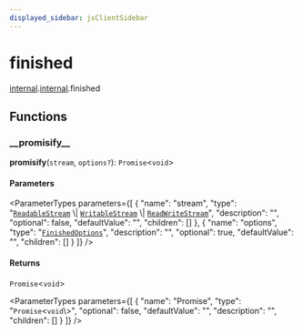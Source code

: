 ```yaml
---
displayed_sidebar: jsClientSidebar
---
```



# finished

[internal](../../admin_discounts/modules/admin_discounts.internal.mdx).[internal](../../internal/modules/admin_discounts.internal.internal-2.mdx).finished

## Functions

### \_\_promisify\_\_

**__promisify__**(`stream`, `options?`): `Promise`<`void`\>

#### Parameters

<ParameterTypes parameters={[
  {
    "name": "stream",
    "type": "[`ReadableStream`](../../internal/interfaces/admin_discounts.internal.ReadableStream.mdx) \\| [`WritableStream`](../../internal/interfaces/admin_discounts.internal.WritableStream.mdx) \\| [`ReadWriteStream`](../../internal/interfaces/admin_discounts.internal.ReadWriteStream.mdx)",
    "description": "",
    "optional": false,
    "defaultValue": "",
    "children": []
  },
  {
    "name": "options",
    "type": "[`FinishedOptions`](../interfaces/admin_discounts.internal.internal-2.FinishedOptions.mdx)",
    "description": "",
    "optional": true,
    "defaultValue": "",
    "children": []
  }
]} />

#### Returns

`Promise`<`void`\>

<ParameterTypes parameters={[
  {
    "name": "Promise",
    "type": "`Promise`<`void`\\>",
    "optional": false,
    "defaultValue": "",
    "description": "",
    "children": []
  }
]} />
